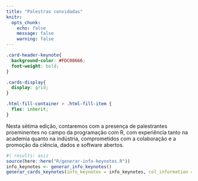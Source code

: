 ```yaml
---
title: "Palestras convidadas"
knitr:
  opts_chunk: 
    echo: false
    message: false
    warning: false
---
```



```css
.card-header-keynote{
  background-color: #FDC08666;
  font-weight: bold;
}

.cards-display{
  display: grid;
}

.html-fill-container > .html-fill-item {
  flex: inherit;
}
```

Nesta sétima edição, contaremos com a presença de palestrantes proeminentes no campo da programação com R, com experiência tanto na academia quanto na indústria, comprometidos com a colaboração e a promoção da ciência, dados e software abertos. 

```r
#| results: asis
source(here::here("R/generar-info-keynotes.R"))
info_keynotes <- generar_info_keynotes()
generar_cards_keynotes(info_keynotes = info_keynotes, col_information = "info_pt")

```


<!-- font awesome -->

```{=html}
<script src="https://kit.fontawesome.com/1f72d6921a.js" crossorigin="anonymous"></script>
```
<!-- font awesome -->